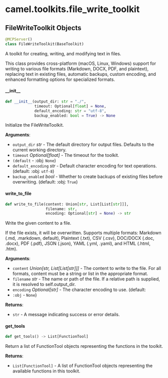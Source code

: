 <a id="camel.toolkits.file_write_toolkit"></a>

# camel.toolkits.file\_write\_toolkit

<a id="camel.toolkits.file_write_toolkit.FileWriteToolkit"></a>

## FileWriteToolkit Objects

```python
@MCPServer()
class FileWriteToolkit(BaseToolkit)
```

A toolkit for creating, writing, and modifying text in files.

This class provides cross-platform (macOS, Linux, Windows) support for
writing to various file formats (Markdown, DOCX, PDF, and plaintext),
replacing text in existing files, automatic backups, custom encoding,
and enhanced formatting options for specialized formats.

<a id="camel.toolkits.file_write_toolkit.FileWriteToolkit.__init__"></a>

#### \_\_init\_\_

```python
def __init__(output_dir: str = "./",
             timeout: Optional[float] = None,
             default_encoding: str = "utf-8",
             backup_enabled: bool = True) -> None
```

Initialize the FileWriteToolkit.

**Arguments**:

- `output_dir` _str_ - The default directory for output files.
  Defaults to the current working directory.
- `timeout` _Optional[float]_ - The timeout for the toolkit.
- `(default` - :obj: `None`)
- `default_encoding` _str_ - Default character encoding for text
  operations. (default: :obj: `utf-8`)
- `backup_enabled` _bool_ - Whether to create backups of existing files
  before overwriting. (default: :obj: `True`)

<a id="camel.toolkits.file_write_toolkit.FileWriteToolkit.write_to_file"></a>

#### write\_to\_file

```python
def write_to_file(content: Union[str, List[List[str]]],
                  filename: str,
                  encoding: Optional[str] = None) -> str
```

Write the given content to a file.

If the file exists, it will be overwritten. Supports multiple formats:
Markdown (.md, .markdown, default), Plaintext (.txt), CSV (.csv),
DOC/DOCX (.doc, .docx), PDF (.pdf), JSON (.json), YAML (.yml, .yaml),
and HTML (.html, .htm).

**Arguments**:

- `content` _Union[str, List[List[str]]]_ - The content to write to the
  file. For all formats, content must be a string or list in the
  appropriate format.
- `filename` _str_ - The name or path of the file. If a relative path is
  supplied, it is resolved to self.output_dir.
- `encoding` _Optional[str]_ - The character encoding to use. (default:
- `:obj` - `None`)
  

**Returns**:

- `str` - A message indicating success or error details.

<a id="camel.toolkits.file_write_toolkit.FileWriteToolkit.get_tools"></a>

#### get\_tools

```python
def get_tools() -> List[FunctionTool]
```

Return a list of FunctionTool objects representing the functions
in the toolkit.

**Returns**:

- `List[FunctionTool]` - A list of FunctionTool objects representing
  the available functions in this toolkit.


